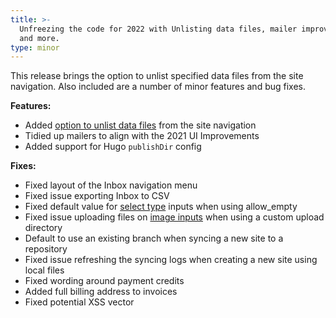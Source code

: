 ```yaml
---
title: >-
  Unfreezing the code for 2022 with Unlisting data files, mailer improvements
  and more.
type: minor
---
```

This release brings the option to unlist specified data files from the site navigation. Also included are a number of minor features and bug fixes.

**Features:**

* Added [option to unlist data files](/documentation/articles/unlisting-files-in-a-collection) from the site navigation
* Tidied up mailers to align with the 2021 UI Improvements
* Added support for Hugo `publishDir` config

**Fixes:**

* Fixed layout of the Inbox navigation menu
* Fixed issue exporting Inbox to CSV
* Fixed default value for [select type](/documentation/articles/what-are-select-and-multiselect-inputs/#select) inputs when using allow\_empty
* Fixed issue uploading files on [image inputs](/documentation/articles/what-is-a-file-input/#image) when using a custom upload directory
* Default to use an existing branch when syncing a new site to a repository
* Fixed issue refreshing the syncing logs when creating a new site using local files
* Fixed wording around payment credits
* Added full billing address to invoices
* Fixed potential XSS vector
